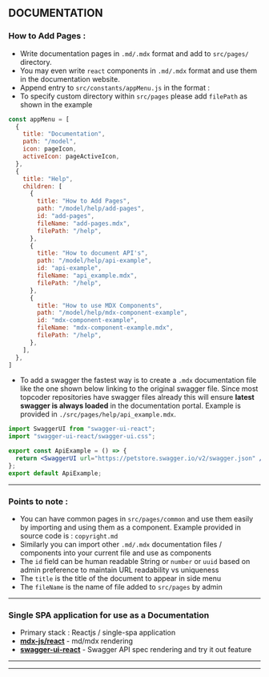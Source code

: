 ## DOCUMENTATION

### How to Add Pages :

- Write documentation pages in `.md/.mdx` format and add to `src/pages/` directory.
- You may even write `react` components in `.md/.mdx` format and use them in the documentation website.
- Append entry to `src/constants/appMenu.js` in the format :
- To specify custom directory within `src/pages` please add `filePath` as shown in the example

```js
const appMenu = [
  {
    title: "Documentation",
    path: "/model",
    icon: pageIcon,
    activeIcon: pageActiveIcon,
  },
  {
    title: "Help",
    children: [
      {
        title: "How to Add Pages",
        path: "/model/help/add-pages",
        id: "add-pages",
        fileName: "add-pages.mdx",
        filePath: "/help",
      },
      {
        title: "How to document API's",
        path: "/model/help/api-example",
        id: "api-example",
        fileName: "api_example.mdx",
        filePath: "/help",
      },
      {
        title: "How to use MDX Components",
        path: "/model/help/mdx-component-example",
        id: "mdx-component-example",
        fileName: "mdx-component-example.mdx",
        filePath: "/help",
      },
    ],
  },
]
```

- To add a swagger the fastest way is to create a `.mdx` documentation file like the one shown below linking to the original swagger file. Since most topcoder repositories have swagger files already this will ensure **latest swagger is always loaded** in the documentation portal. Example is provided in `./src/pages/help/api_example.mdx`.

```jsx
import SwaggerUI from "swagger-ui-react";
import "swagger-ui-react/swagger-ui.css";

export const ApiExample = () => {
  return <SwaggerUI url="https://petstore.swagger.io/v2/swagger.json" />;
};
export default ApiExample;
```

---

### Points to note :

- You can have common pages in `src/pages/common` and use them easily by importing and using them as a component. Example provided in source code is : `copyright.md`
- Similarly you can import other `.md/.mdx` documentation files / components into your current file and use as components
- The `id` field can be human readable String or `number` or `uuid` based on admin preference to maintain URL readability vs uniqueness
- The `title` is the title of the document to appear in side menu
- The `fileName` is the name of file added to `src/pages` by admin

---

### Single SPA application for use as a Documentation

- Primary stack : Reactjs / single-spa application
- **[mdx-js/react](https://www.npmjs.com/package/@mdx-js/react)** - md/mdx rendering
- **[swagger-ui-react](https://www.npmjs.com/package/swagger-ui-react)** - Swagger API spec rendering and try it out feature


---
---
